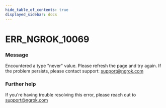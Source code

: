 ```yaml
---
hide_table_of_contents: true
displayed_sidebar: docs
---
```



# ERR_NGROK_10069

### Message

Encountered a type "never" value. Please refresh the page and try again. If the problem persists, please contact support: support@ngrok.com

<ErrorDetails error="err_ngrok_10069" />

### Further help

If you're having trouble resolving this error, please reach out to [support@ngrok.com](mailto:support@ngrok.com?subject=Help%20with%20ERR_NGROK_10069)
